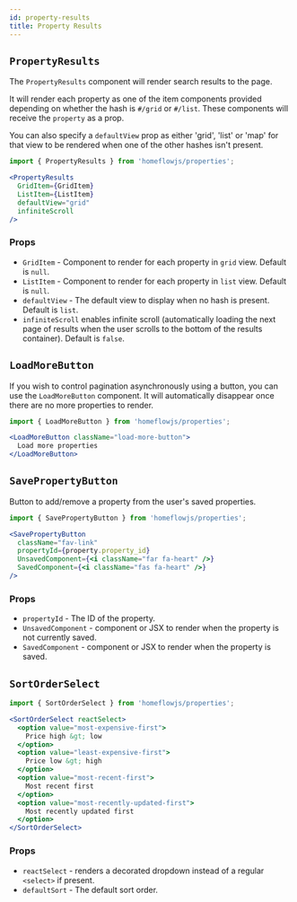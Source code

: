 ```yaml
---
id: property-results
title: Property Results
---
```


## `PropertyResults`

The `PropertyResults` component will render search results to the page.

It will render each property as one of the item components provided depending on whether the hash is `#/grid` or `#/list`. These components will receive the `property` as a prop.

You can also specify a `defaultView` prop as either 'grid', 'list' or 'map' for that view to be rendered when one of the other hashes isn't present.

```jsx
import { PropertyResults } from 'homeflowjs/properties';

<PropertyResults
  GridItem={GridItem}
  ListItem={ListItem}
  defaultView="grid"
  infiniteScroll
/>
```

### Props

- `GridItem` - Component to render for each property in `grid` view. Default is `null`.
- `ListItem` - Component to render for each property in `list` view. Default is `null`.
- `defaultView` - The default view to display when no hash is present. Default is `list`.
- `infiniteScroll` enables infinite scroll (automatically loading the next page of results when the user scrolls to the bottom of the results container). Default is `false`.

## `LoadMoreButton`

If you wish to control pagination asynchronously using a button, you can use the `LoadMoreButton` component. It will automatically disappear once there are no more properties to render.

```jsx
import { LoadMoreButton } from 'homeflowjs/properties';

<LoadMoreButton className="load-more-button">
  Load more properties
</LoadMoreButton>
```

## `SavePropertyButton`

Button to add/remove a property from the user's saved properties.

```jsx
import { SavePropertyButton } from 'homeflowjs/properties';

<SavePropertyButton
  className="fav-link"
  propertyId={property.property_id}
  UnsavedComponent={<i className="far fa-heart" />}
  SavedComponent={<i className="fas fa-heart" />}
/>
```

### Props

- `propertyId` - The ID of the property.
- `UnsavedComponent` - component or JSX to render when the property is not currently saved.
- `SavedComponent` - component or JSX to render when the property is saved.

## `SortOrderSelect`

```jsx
import { SortOrderSelect } from 'homeflowjs/properties';

<SortOrderSelect reactSelect>
  <option value="most-expensive-first">
    Price high &gt; low
  </option>
  <option value="least-expensive-first">
    Price low &gt; high
  </option>
  <option value="most-recent-first">
    Most recent first
  </option>
  <option value="most-recently-updated-first">
    Most recently updated first
  </option>
</SortOrderSelect>
```

### Props

- `reactSelect` - renders a decorated dropdown instead of a regular `<select>` if present.
- `defaultSort` - The default sort order.
